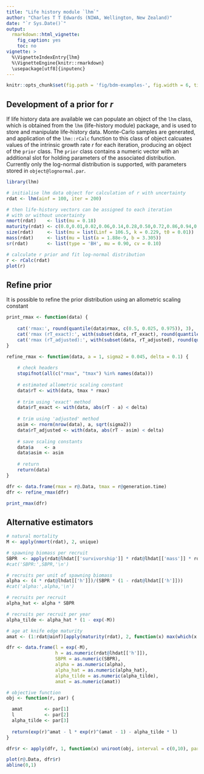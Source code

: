 ```yaml
---
title: "Life history module `lhm`"
author: "Charles T T Edwards (NIWA, Wellington, New Zealand)"
date: "`r Sys.Date()`"
output:
  rmarkdown::html_vignette:
    fig_caption: yes
    toc: no
vignette: >
  %\VignetteIndexEntry{lhm}
  %\VignetteEngine{knitr::rmarkdown}
  \usepackage[utf8]{inputenc}
---
```


```r
knitr::opts_chunk$set(fig.path = 'fig/bdm-examples-', fig.width = 6, tidy = TRUE, tidy.opts = list(blank = TRUE, width.cutoff = 95), message = FALSE, warning = FALSE, collapse = TRUE, comment = "#>")
```

## Development of a prior for $r$
If life history data are available we can populate an object of the `lhm` class, which is obtained from the `lhm` (life-history module) package, and is used to store and manipulate life-history data. Monte-Carlo samples are generated, and application of the `lhm::rCalc` function to this class of object calcuates values of the intrinsic growth rate $r$ for each iteration, producing an object of the `prior` class. The `prior` class contains a numeric vector with an additional slot for holding parameters of the associated distribution. Currently only the log-normal distribution is supported, with parameters stored in `object@lognormal.par`.

```r
library(lhm)

# initialise lhm data object for calculation of r with uncertainty
rdat <- lhm(ainf = 100, iter = 200)

# then life-history vectors can be assigned to each iteration
# with or without uncertainty
nmort(rdat)    <- list(mu = 0.18)
maturity(rdat) <- c(0.0,0.01,0.02,0.06,0.14,0.28,0.50,0.72,0.86,0.94,0.98,0.99,1.00)
size(rdat)     <- list(mu = list(Linf = 106.5, k = 0.229, t0 = 0.01))
mass(rdat)     <- list(mu = list(a = 1.88e-9, b = 3.305))
sr(rdat)       <- list(type = 'BH', mu = 0.90, cv = 0.10)

# calculate r prior and fit log-normal distribution
r <- rCalc(rdat)
plot(r)
```

## Refine prior
It is possible to refine the prior distribution using an allometric scaling constant

```r
print_rmax <- function(data) {
    
    cat('rmax:', round(quantile(data$rmax, c(0.5, 0.025, 0.975)), 3), '\n')
    cat('rmax (rT_exact):', with(subset(data, rT_exact), round(quantile(rmax, c(0.5, 0.025, 0.975)), 3)), '\n')
    cat('rmax (rT_adjusted):', with(subset(data, rT_adjusted), round(quantile(rmax, c(0.5, 0.025, 0.975)), 3)), '\n')
}
```

```r
refine_rmax <- function(data, a = 1, sigma2 = 0.045, delta = 0.1) {
    
    # check headers
    stopifnot(all(c("rmax", "tmax") %in% names(data)))
    
    # estimated allometric scaling constant
    data$rT <- with(data, tmax * rmax)
    
    # trim using 'exact' method
    data$rT_exact <- with(data, abs(rT - a) < delta)
    
    # trim using 'adjusted' method
    asim <- rnorm(nrow(data), a, sqrt(sigma2))
    data$rT_adjusted <- with(data, abs(rT - asim) < delta)
    
    # save scaling constants
    data$a    <- a
    data$asim <- asim
    
    # return
    return(data)
}

dfr <- data.frame(rmax = r@.Data, tmax = r@generation.time)
dfr <- refine_rmax(dfr)

print_rmax(dfr)
```


## Alternative estimators


```r
# natural mortality
M <- apply(nmort(rdat), 2, unique)

# spawning biomass per recruit
SBPR  <- apply(rdat@lhdat[['survivorship']] * rdat@lhdat[['mass']] * rdat@lhdat[['maturity']], 2, sum)
#cat('SBPR:',SBPR,'\n')

# recruits per unit of spawning biomass
alpha <- (4 * rdat@lhdat[['h']])/(SBPR * (1 - rdat@lhdat[['h']]))
#cat('alpha:',alpha,'\n')

# recruits per recruit
alpha_hat <- alpha * SBPR

# recruits per recruit per year
alpha_tilde <- alpha_hat * (1 - exp(-M))

# age at knife edge maturity
amat <- (1:rdat@ainf)[apply(maturity(rdat), 2, function(x) max(which(x <= 0.5)))]

dfr <- data.frame(l = exp(-M), 
                  h = as.numeric(rdat@lhdat[['h']]),
                  SBPR = as.numeric(SBPR), 
                  alpha = as.numeric(alpha), 
                  alpha_hat = as.numeric(alpha_hat), 
                  alpha_tilde = as.numeric(alpha_tilde), 
                  amat = as.numeric(amat))

# objective function
obj <- function(r, par) {

  amat        <- par[1]
  l           <- par[2]
  alpha_tilde <- par[3]
  
  return(exp(r)^amat - l * exp(r)^(amat - 1) - alpha_tilde * l)
}

dfr$r <- apply(dfr, 1, function(x) uniroot(obj, interval = c(0,10), par = c(x['amat'], x['l'], x['alpha_tilde']))$root)

plot(r@.Data, dfr$r)
abline(0,1)
```



